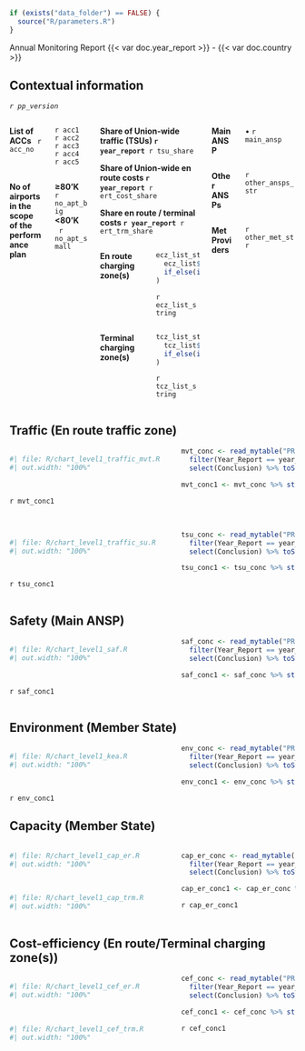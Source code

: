 ```r
if (exists("data_folder") == FALSE) {
  source("R/parameters.R")
}
```

[Annual Monitoring Report {{< var doc.year_report >}} - {{< var doc.country >}}]{.fakeh1}

## Contextual information
*`r pp_version`*

<!-- ******************* 1st column -->
::: columns
:::: {.column width="30%"}
::::: columns
:::::: {.column width="50%"}
**List of ACCs  ** `r acc_no`
::::::

:::::: {.column width="50%"}
`r acc1`<br/>`r acc2`<br/>`r acc3`<br/>`r acc4`<br/>`r acc5`
::::::
:::::

::::: columns
:::::: {.column width="50%"}
**No of airports in the scope of the performance plan**
::::::

:::::: {.column width="50%"}
**≥80'K    ** `r no_apt_big`<br/> **<80'K     ** `r no_apt_small`
::::::
:::::
::::

<!-- ******************* 2nd column -->
:::: {.column width="38%"}
<p style="margin-bottom: 0.5rem"> **Share of Union-wide traffic (TSUs) `r year_report` **  `r tsu_share` </p>

<p style="margin-bottom: 0.5rem"> **Share of Union-wide en route costs `r year_report` ** `r ert_cost_share` </p>

**Share en route / terminal costs `r year_report` ** `r ert_trm_share`

::::: columns
:::::: {.column width="50%"}
**En route charging zone(s)**
::::::

:::::: {.column width="50%"}
```r
ecz_list_string <- paste0(
  ecz_list$ecz_name[1],
  if_else(is.na(ecz_list$ecz_name[2]) == TRUE, '' ,  paste0('<br/>', ecz_list$ecz_name[2]))
)
```

`r ecz_list_string`

::::::
:::::

::::: columns
:::::: {.column width="50%"}
[**Terminal charging zone(s)**]{.context-text}
::::::

:::::: {.column width="50%"}
```r
tcz_list_string <- paste0(
  tcz_list$tcz_name[1],
  if_else(is.na(tcz_list$tcz_name[2]) == TRUE, '' ,  paste0('<br/>', tcz_list$tcz_name[2]))
)
```

`r tcz_list_string`

::::::
:::::
::::

<!-- ******************* 3rd column -->
:::: {.column width="32%"}
::::: columns
:::::: {.column width="30%"}
**Main ANSP ** 
::::::

:::::: {.column width="70%"}
• `r main_ansp`
::::::
:::::

::::: columns
:::::: {.column width="30%"}
**Other ANSPs **
::::::

:::::: {.column width="70%"}
`r other_ansps_str`
::::::
:::::

::::: columns
:::::: {.column width="30%"}
**Met Providers **
::::::

:::::: {.column width="70%"}
`r other_met_str`
::::::
:::::

::::
:::

## Traffic (En route traffic zone)

::: {#container-mvt}
:::: {#chart-mvt style="float: left; width: 60%"}
```r
#| file: R/chart_level1_traffic_mvt.R
#| out.width: "100%"
```
::::

:::: {#concl-mvt}
```r
mvt_conc <- read_mytable("PRB_findings.xlsx", "traffic_IFR", "Table_Findings_traffic_IFR") %>% 
  filter(Year_Report == year_report, State == country) %>% 
  select(Conclusion) %>% toString() %>% paste0(., "@")

mvt_conc1 <- mvt_conc %>% str_replace_all(c('", ' = '\n\n', '\"' = '', '\n\n\n' = '\n\n')) %>% str_replace(fixed('c('), '') %>%  str_replace(fixed(')@'), '') 
```

`r mvt_conc1`
::::
:::

::: {#container-su style="clear: both"}

<br>

:::: {#chart-su style="float: left; width: 60%"}
```r
#| file: R/chart_level1_traffic_su.R
#| out.width: "100%"
```
::::

:::: {#concl-su}
```r
tsu_conc <- read_mytable("PRB_findings.xlsx", "traffic_SUs", "Table_Findings_traffic_TSU") %>% 
  filter(Year_Report == year_report, State == country) %>% 
  select(Conclusion) %>% toString() %>% paste0(., "@")

tsu_conc1 <- tsu_conc %>% str_replace_all(c('", ' = '\n\n', '\"' = '', '\n\n\n' = '\n\n')) %>% str_replace(fixed('c('), '') %>%  str_replace(fixed(')@'), '') 
```

`r tsu_conc1`
::::
:::

::: {#container-saf style="clear: both"}
<!-- empty line to ensure next heading leaves enough space -->
<div style="height: 1px"></div>

## Safety (Main ANSP)

:::: {#chart-saf style="float: left; width: 60%"}
```r
#| file: R/chart_level1_saf.R
#| out.width: "100%"
```
::::

:::: {#concl-saf}
```r
saf_conc <- read_mytable("PRB_findings.xlsx", "traffic_SUs", "Table_Findings_traffic_TSU") %>% 
  filter(Year_Report == year_report, State == country) %>% 
  select(Conclusion) %>% toString() %>% paste0(., "@")

saf_conc1 <- saf_conc %>% str_replace_all(c('", ' = '\n\n', '\"' = '', '\n\n\n' = '\n\n')) %>% str_replace(fixed('c('), '') %>%  str_replace(fixed(')@'), '\n') 
```

`r saf_conc1`
::::
:::

::: {#container-env style="clear: both"}

<!-- empty line to ensure next heading leaves enough space -->
<div style="height: 1px"></div>

## Environment (Member State)

:::: {#chart-env style="float: left; width: 60%"}
```r
#| file: R/chart_level1_kea.R
#| out.width: "100%"
```
::::

:::: {#concl-env}
```r
env_conc <- read_mytable("PRB_findings.xlsx", "environment", "Table_Findings_environment") %>% 
  filter(Year_Report == year_report, State == country) %>% 
  select(Conclusion) %>% toString() %>% paste0(., "@")

env_conc1 <- env_conc %>% str_replace_all(c('", ' = '\n\n', '\"' = '', '\n\n\n' = '\n\n')) %>% str_replace(fixed('c('), '') %>%  str_replace(fixed(')@'), '\n') 
```

`r env_conc1`
::::
:::

::: {#container-cap style="clear: both"}

## Capacity (Member State)
<!-- empty line to ensure next heading leaves enough space -->
<div style="height: 1px"></div>

:::: {#chart-cap style="float: left; width: 60%"}
```r
#| file: R/chart_level1_cap_er.R
#| out.width: "100%"
```

<br>

```r
#| file: R/chart_level1_cap_trm.R
#| out.width: "100%"
```
::::

:::: {#concl-cap}
```r
cap_er_conc <- read_mytable("PRB_findings.xlsx", "ER_capacity", "Table_Findings_ER_capacity") %>% 
  filter(Year_Report == year_report, State == country) %>% 
  select(Conclusion) %>% toString() %>% paste0(., "@")

cap_er_conc1 <- cap_er_conc %>% str_replace_all(c('", ' = '\n\n', '\"' = '', '\n\n\n' = '\n\n')) %>% str_replace(fixed('c('), '') %>%  str_replace(fixed(')@'), '\n') 
```

`r cap_er_conc1`
::::
:::

::: {#container-cef style="clear: both"}
<!-- empty line to ensure next heading leaves enough space -->
<div style="height: 1px"></div>

## Cost-efficiency (En route/Terminal charging zone(s))

:::: {#chart-cef style="float: left; width: 60%"}
```r
#| file: R/chart_level1_cef_er.R
#| out.width: "100%"
```

<br>

```r
#| file: R/chart_level1_cef_trm.R
#| out.width: "100%"
```
::::

:::: {#concl-cef}
```r
cef_conc <- read_mytable("PRB_findings.xlsx", "cost-efficiency", "Table_Findings_CEFF") %>% 
  filter(Year_Report == year_report, State == country) %>% 
  select(Conclusion) %>% toString() %>% paste0(., "@")

cef_conc1 <- cef_conc %>% str_replace_all(c('", ' = '\n\n', '\"' = '', '\n\n\n' = '\n\n')) %>% str_replace(fixed('c('), '') %>%  str_replace(fixed(')@'), '\n') 
```

`r cef_conc1`
::::
:::
